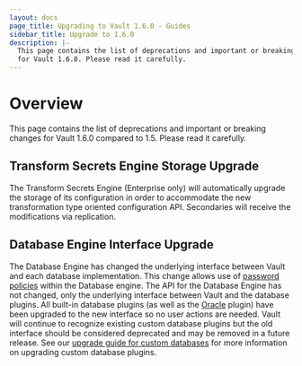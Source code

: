 ```yaml
---
layout: docs
page_title: Upgrading to Vault 1.6.0 - Guides
sidebar_title: Upgrade to 1.6.0
description: |-
  This page contains the list of deprecations and important or breaking changes
  for Vault 1.6.0. Please read it carefully.
---
```


# Overview

This page contains the list of deprecations and important or breaking changes
for Vault 1.6.0 compared to 1.5. Please read it carefully.

## Transform Secrets Engine Storage Upgrade

The Transform Secrets Engine (Enterprise only) will automatically upgrade the
storage of its configuration in order to accommodate the new transformation
type oriented configuration API.  Secondaries will receive the 
modifications via replication. 

## Database Engine Interface Upgrade

The Database Engine has changed the underlying interface between Vault and each database
implementation. This change allows use of [password policies](/docs/concepts/password-policies)
within the Database engine. The API for the Database Engine has not changed, only the underlying
interface between Vault and the database plugins. All built-in database plugins (as well as the
[Oracle](https://github.com/hashicorp/vault-plugin-database-oracle) plugin) have been upgraded to
the new interface so no user actions are needed. Vault will continue to recognize existing custom
database plugins but the old interface should be considered deprecated and may be removed in a
future release. See our [upgrade guide for custom databases](/docs/secrets/databases/custom) for
more information on upgrading custom database plugins.

